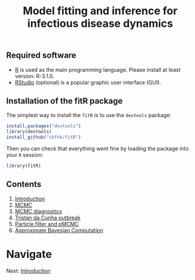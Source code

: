 % Model fitting and inference for infectious disease dynamics

## Required software
* [R](http://cran.r-project.org) is used as the main programming language. Please install at least version: R-3.1.0.
* [RStudio](http://www.rstudio.com/products/rstudio/download/) (optional) is a popular graphic user interface (GUI).

## Installation of the fitR package

The simplest way to install the `fitR` is to use the `devtools` package:

```r
install.packages("devtools")
library(devtools)
install_github("sbfnk/fitR")
```

Then you can check that everything went fine by loading the package into your `R` session:

```r
library(fitR)
```

<div>

## Contents

1. [Introduction](introduction.md)
2. [MCMC](mcmc.md)
2. [MCMC diagnostics](mcmc_diagnostics.md)
5. [Tristan da Cunha outbreak](play_with_seitl.md)
6. [Particle filter and pMCMC](pmcmc.md)
7. [Approximate Bayesian Computation](ABC.md)

# Navigate
Next: [Introduction](introduction.md)

</div>
